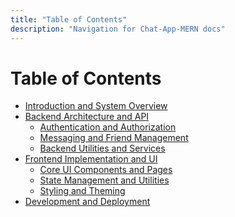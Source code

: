 ```yaml
---
title: "Table of Contents"
description: "Navigation for Chat-App-MERN docs"
---
```

# Table of Contents

<TOC />

  - [Introduction and System Overview](./1_introduction-and-system-overview.mdx)
  - [Backend Architecture and API](./2_backend-architecture-and-api.mdx)
    - [Authentication and Authorization](./2.1_authentication-and-authorization.mdx)
    - [Messaging and Friend Management](./2.2_messaging-and-friend-management.mdx)
    - [Backend Utilities and Services](./2.3_backend-utilities-and-services.mdx)
  - [Frontend Implementation and UI](./3_frontend-implementation-and-ui.mdx)
    - [Core UI Components and Pages](./3.1_core-ui-components-and-pages.mdx)
    - [State Management and Utilities](./3.2_state-management-and-utilities.mdx)
    - [Styling and Theming](./3.3_styling-and-theming.mdx)
  - [Development and Deployment](./4_development-and-deployment.mdx)